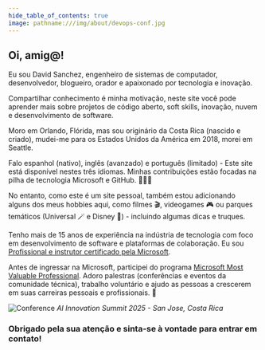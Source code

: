 ```yaml
---
hide_table_of_contents: true
image: pathname:///img/about/devops-conf.jpg
---
```


## Oi, amig@!

Eu sou David Sanchez, engenheiro de sistemas de computador, desenvolvedor, blogueiro, orador e apaixonado por tecnologia e inovação.

Compartilhar conhecimento é minha motivação, neste site você pode aprender mais sobre projetos de código aberto, soft skills, inovação, nuvem e desenvolvimento de software.

Moro em Orlando, Flórida, mas sou originário da Costa Rica (nascido e criado), mudei-me para os Estados Unidos da América em 2018, morei em Seattle.

Falo espanhol (nativo), inglês (avanzado) e português (limitado) - Este site está disponível nestes três idiomas. Minhas contribuições estão focadas na pilha de tecnologia Microsoft e GitHub. 🧑🏼‍💻

No entanto, como este é um site pessoal, também estou adicionando alguns dos meus hobbies aqui, como filmes 🎬, videogames 🎮 ou parques temáticos (Universal 🪄 e Disney 🏰) - incluindo algumas dicas e truques.

Tenho mais de 15 anos de experiência na indústria de tecnologia com foco em desenvolvimento de software e plataformas de colaboração. Eu sou [Profissional e instrutor certificado pela Microsoft](https://learn.microsoft.com/users/dsanchezcr/transcript/7o62li8gpo3z6qr).

Antes de ingressar na Microsoft, participei do programa [Microsoft Most Valuable Professional](https://mvp.microsoft.com). Adoro palestras (conferências e eventos da comunidade técnica), trabalho voluntário e ajudo as pessoas a crescerem em suas carreiras pessoais e profissionais. 🚀

![Conference](pathname:///img/about/devops-conf.jpg)
_AI Innovation Summit 2025 - San Jose, Costa Rica_

### Obrigado pela sua atenção e sinta-se à vontade para entrar em contato!
